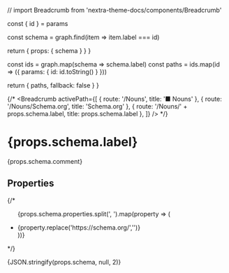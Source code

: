 // import Breadcrumb from 'nextra-theme-docs/components/Breadcrumb'


  const { id } = params

  const schema = graph.find(item => item.label === id)

  return {
    props: {
      schema
    }
  }
}


  const ids = graph.map(schema => schema.label)
  const paths = ids.map(id => ({ params: { id: id.toString() } }))

  return {
    paths,
    fallback: false
  }
}

{/* <Breadcrumb activePath={[
  { route: '/Nouns', title: '■ Nouns' },
  { route: '/Nouns/Schema.org', title: 'Schema.org' },
  { route: '/Nouns/' + props.schema.label, title: props.schema.label },
]} /> */}

# {props.schema.label}

{props.schema.comment}

## Properties

{/* <ul>
{props.schema.properties.split(', ').map(property => (
  <li>
    <Link href={`/Properties/Schema.org/${property.replace('https://schema.org/','')}`}>{property.replace('https://schema.org/','')}</Link>
  </li>
))}
</ul> */}

{JSON.stringify(props.schema, null, 2)}

